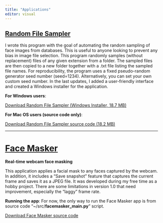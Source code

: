 ```yaml
---
title: "Applications"
editor: visual
---
```


## [Random File Sampler](https://github.com/olivethree/randomfilesampler)

I wrote this program with the goal of automating the random sampling of face images from databases. This is useful to anyone looking to prevent any bias in image file selection. This program randomly samples (without replacement) files of any given extension from a folder. The sampled files are then copied to a new folder together with a .txt file listing the sampled file names. For reproducibility, the program uses a fixed pseudo-random generator seed number (seed=1234). Alternatively, you can set your own custom seed number. In the last updates, I added a user-friendly interface and created a Windows installer for the application.

**For Windows users**:

[Download Random File Sampler (Windows Installer, 18.7 MB)](https://github.com/olivethree/randomfilesampler/releases/download/1.0.1/Install_RandomFileSampler_v1.0.exe)

**For Mac OS users (source code only)**:

[Download Random File Sampler source code (18.2 MB)](https://github.com/olivethree/randomfilesampler/archive/refs/tags/1.0.1.zip)

------------------------------------------------------------------------

# [Face Masker](https://github.com/olivethree/webcam_face_masker){#face-masker}

**Real-time webcam face masking**

This application applies a facial mask to any faces captured by the webcam. In addition, it includes a "Save snapshot" feature that captures the current frame and saves it as a JPEG file. It was developed during my free time as a hobby project. There are some limitations in version 1.0 that need improvement, especially the "laggy" frame rate.

**Running the app**: For now, the only way to run the Face Masker app is from source code "\~/src/**facemasker_main.py**" script.

[Download Face Masker source code](https://github.com/olivethree/webcam_face_masker/archive/refs/heads/master.zip)
